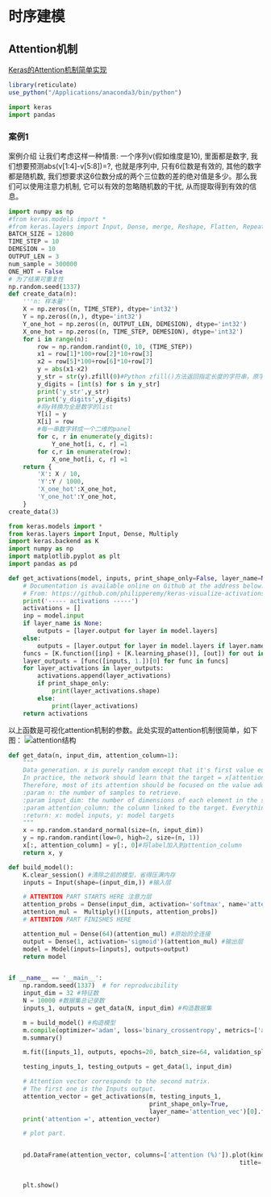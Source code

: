 # 时序建模

## Attention机制
[Keras的Attention机制简单实现](https://blog.csdn.net/qq_34862636/article/details/103457982)
```r
library(reticulate)
use_python("/Applications/anaconda3/bin/python")
```


```python
import keras
import pandas 
```

### 案例1
案例介绍
让我们考虑这样一种情景: 一个序列v(假如维度是10), 里面都是数字, 我们想要预测abs(v[1:4]-v[5:8])=?, 也就是序列中, 只有6位数是有效的, 其他的数字都是随机数, 我们想要求这6位数分成的两个三位数的差的绝对值是多少。那么我们可以使用注意力机制, 它可以有效的忽略随机数的干扰, 从而提取得到有效的信息。
```python
import numpy as np
#from keras.models import *
#from keras.layers import Input, Dense, merge, Reshape, Flatten, RepeatVector, #Permute, Lambda, LSTM
BATCH_SIZE = 12800
TIME_STEP = 10
DEMESION = 10
OUTPUT_LEN = 3
num_sample = 300000
ONE_HOT = False
# 为了结果可重复性
np.random.seed(1337)
def create_data(n):
    '''n: 样本量'''
    X = np.zeros((n, TIME_STEP), dtype='int32')
    Y = np.zeros((n,), dtype='int32')
    Y_one_hot = np.zeros((n, OUTPUT_LEN, DEMESION), dtype='int32')
    X_one_hot = np.zeros((n, TIME_STEP, DEMESION), dtype='int32')
    for i in range(n):
        row = np.random.randint(0, 10, (TIME_STEP))
        x1 = row[1]*100+row[2]*10+row[3]
        x2 = row[5]*100+row[6]*10+row[7]
        y = abs(x1-x2)
        y_str = str(y).zfill(0)#Python zfill()方法返回指定长度的字符串，原字符串右对齐，前面填充0。
        y_digits = [int(s) for s in y_str]
        print('y_str',y_str)
        print('y_digits',y_digits)
        #将y转换为全是数字的list
        Y[i] = y
        X[i] = row
        #每一串数字转成一个二维的panel
        for c, r in enumerate(y_digits):
            Y_one_hot[i, c, r] =1
        for c,r in enumerate(row):
            X_one_hot[i, c, r] =1
    return {
        'X': X / 10, 
        'Y':Y / 1000, 
        'X_one_hot':X_one_hot,
        'Y_one_hot':Y_one_hot,
    }
create_data(3)
```
```python
from keras.models import *
from keras.layers import Input, Dense, Multiply
import keras.backend as K
import numpy as np
import matplotlib.pyplot as plt
import pandas as pd

def get_activations(model, inputs, print_shape_only=False, layer_name=None):
    # Documentation is available online on Github at the address below.
    # From: https://github.com/philipperemy/keras-visualize-activations
    print('----- activations -----')
    activations = []
    inp = model.input
    if layer_name is None:
        outputs = [layer.output for layer in model.layers]
    else:
        outputs = [layer.output for layer in model.layers if layer.name == layer_name]  # all layer outputs
    funcs = [K.function([inp] + [K.learning_phase()], [out]) for out in outputs]  # evaluation functions
    layer_outputs = [func([inputs, 1.])[0] for func in funcs]
    for layer_activations in layer_outputs:
        activations.append(layer_activations)
        if print_shape_only:
            print(layer_activations.shape)
        else:
            print(layer_activations)
    return activations
```
以上函数是可视化attention机制的参数。此处实现的attention机制很简单，如下图：
![attention结构](/Users/zhipengliang/Projects/Data-Science-Notebook/bookdown-demo-master/time-NN/20191209170800912.png)
```python
def get_data(n, input_dim, attention_column=1):
    """
    Data generation. x is purely random except that it's first value equals the target y.
    In practice, the network should learn that the target = x[attention_column].
    Therefore, most of its attention should be focused on the value addressed by attention_column.
    :param n: the number of samples to retrieve.
    :param input_dim: the number of dimensions of each element in the series.
    :param attention_column: the column linked to the target. Everything else is purely random.
    :return: x: model inputs, y: model targets
    """
    x = np.random.standard_normal(size=(n, input_dim))
    y = np.random.randint(low=0, high=2, size=(n, 1))
    x[:, attention_column] = y[:, 0]#将label加入到attention_column
    return x, y

def build_model():
    K.clear_session() #清除之前的模型，省得压满内存
    inputs = Input(shape=(input_dim,)) #输入层

    # ATTENTION PART STARTS HERE 注意力层
    attention_probs = Dense(input_dim, activation='softmax', name='attention_vec')(inputs)
    attention_mul =  Multiply()([inputs, attention_probs])
    # ATTENTION PART FINISHES HERE

    attention_mul = Dense(64)(attention_mul) #原始的全连接
    output = Dense(1, activation='sigmoid')(attention_mul) #输出层
    model = Model(inputs=[inputs], outputs=output)
    return model


if __name__ == '__main__':
    np.random.seed(1337)  # for reproducibility
    input_dim = 32 #特征数
    N = 10000 #数据集总记录数
    inputs_1, outputs = get_data(N, input_dim) #构造数据集

    m = build_model() #构造模型
    m.compile(optimizer='adam', loss='binary_crossentropy', metrics=['accuracy'])
    m.summary()

    m.fit([inputs_1], outputs, epochs=20, batch_size=64, validation_split=0.2)

    testing_inputs_1, testing_outputs = get_data(1, input_dim)

    # Attention vector corresponds to the second matrix.
    # The first one is the Inputs output.
    attention_vector = get_activations(m, testing_inputs_1,
                                       print_shape_only=True,
                                       layer_name='attention_vec')[0].flatten()
    print('attention =', attention_vector)

    # plot part.


    pd.DataFrame(attention_vector, columns=['attention (%)']).plot(kind='bar',
                                                                title='Attention Mechanism as '
                                                                         'a function of input'
                                                                         ' dimensions.')
    plt.show()
```



